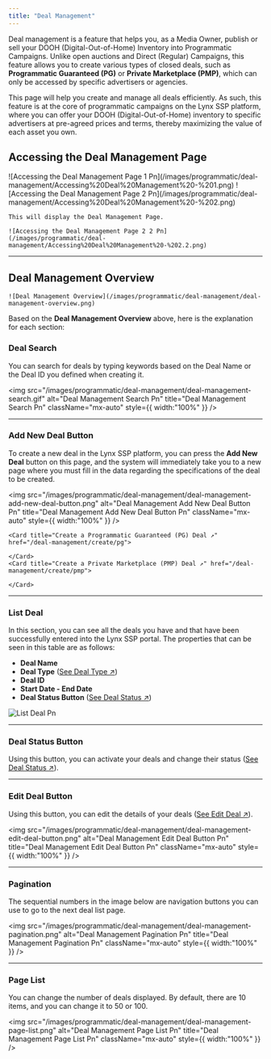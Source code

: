 ```yaml
---
title: "Deal Management"
---
```


Deal management is a feature that helps you, as a Media Owner, publish or sell your DOOH (Digital-Out-of-Home) Inventory into Programmatic Campaigns. Unlike open auctions and Direct (Regular) Campaigns, this feature allows you to create various types of closed deals, such as **Programmatic Guaranteed (PG)** or **Private Marketplace (PMP)**, which can only be accessed by specific advertisers or agencies.

This page will help you create and manage all deals efficiently. As such, this feature is at the core of programmatic campaigns on the Lynx SSP platform, where you can offer your DOOH (Digital-Out-of-Home) inventory to specific advertisers at pre-agreed prices and terms, thereby maximizing the value of each asset you own.

## Accessing the Deal Management Page

<Steps>
<Step title="Click the 'Programmatic' Menu">
    ![Accessing the Deal Management Page 1 Pn](/images/programmatic/deal-management/Accessing%20Deal%20Management%20-%201.png)
</Step>
  <Step title="Click the 'Deal Management' Menu">
    ![Accessing the Deal Management Page 2 Pn](/images/programmatic/deal-management/Accessing%20Deal%20Management%20-%202.png)

    This will display the Deal Management Page.

    ![Accessing the Deal Management Page 2 2 Pn](/images/programmatic/deal-management/Accessing%20Deal%20Management%20-%202.2.png)
  </Step>
</Steps>

---

## Deal Management Overview

    ![Deal Management Overview](/images/programmatic/deal-management/deal-management-overview.png)

Based on the **Deal Management Overview** above, here is the explanation for each section:

### Deal Search

You can search for deals by typing keywords based on the Deal Name or the Deal ID you defined when creating it.

<img
  src="/images/programmatic/deal-management/deal-management-search.gif"
  alt="Deal Management Search Pn"
  title="Deal Management Search Pn"
  className="mx-auto"
  style={{ width:"100%" }}
/>

--- 

### Add New Deal Button

To create a new deal in the Lynx SSP platform, you can press the **Add New Deal** button on this page, and the system will immediately take you to a new page where you must fill in the data regarding the specifications of the deal to be created.

<img
  src="/images/programmatic/deal-management/deal-management-add-new-deal-button.png"
  alt="Deal Management Add New Deal Button Pn"
  title="Deal Management Add New Deal Button Pn"
  className="mx-auto"
  style={{ width:"100%" }}
/>

    <Card title="Create a Programmatic Guaranteed (PG) Deal ↗" href="/deal-management/create/pg">
      
    </Card>
    <Card title="Create a Private Marketplace (PMP) Deal ↗" href="/deal-management/create/pmp">
      
    </Card>

--- 

### List Deal

In this section, you can see all the deals you have and that have been successfully entered into the Lynx SSP portal. The properties that can be seen in this table are as follows:

- **Deal Name**
- **Deal Type** ([See Deal Type ↗](./deal-type.mdx))
- **Deal ID**
- **Start Date - End Date**
- **Deal Status Button** ([See Deal Status ↗](./deal-status.mdx))

![List Deal Pn](/images/programmatic/deal-management/deal-management-list.png)

---

### Deal Status Button

Using this button, you can activate your deals and change their status ([See Deal Status ↗](./deal-status.mdx)).

---

### Edit Deal Button

Using this button, you can edit the details of your deals ([See Edit Deal ↗](./edit.mdx)).

<img
  src="/images/programmatic/deal-management/deal-management-edit-deal-button.png"
  alt="Deal Management Edit Deal Button Pn"
  title="Deal Management Edit Deal Button Pn"
  className="mx-auto"
  style={{ width:"100%" }}
/>

---

### Pagination

The sequential numbers in the image below are navigation buttons you can use to go to the next deal list page.

<img
  src="/images/programmatic/deal-management/deal-management-pagination.png"
  alt="Deal Management Pagination Pn"
  title="Deal Management Pagination Pn"
  className="mx-auto"
  style={{ width:"100%" }}
/>

---

### Page List

You can change the number of deals displayed. By default, there are 10 items, and you can change it to 50 or 100.

<img
  src="/images/programmatic/deal-management/deal-management-page-list.png"
  alt="Deal Management Page List Pn"
  title="Deal Management Page List Pn"
  className="mx-auto"
  style={{ width:"100%" }}
/>
